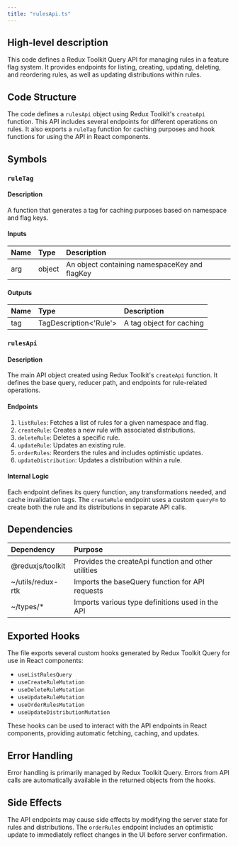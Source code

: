 ```yaml
---
title: "rulesApi.ts"
---
```


## High-level description
This code defines a Redux Toolkit Query API for managing rules in a feature flag system. It provides endpoints for listing, creating, updating, deleting, and reordering rules, as well as updating distributions within rules.

## Code Structure
The code defines a `rulesApi` object using Redux Toolkit's `createApi` function. This API includes several endpoints for different operations on rules. It also exports a `ruleTag` function for caching purposes and hook functions for using the API in React components.

## Symbols

### `ruleTag`
#### Description
A function that generates a tag for caching purposes based on namespace and flag keys.

#### Inputs
| Name | Type | Description |
|:-----|:-----|:------------|
| arg | object | An object containing namespaceKey and flagKey |

#### Outputs
| Name | Type | Description |
|:-----|:-----|:------------|
| tag | TagDescription&lt;'Rule'&gt; | A tag object for caching |

### `rulesApi`
#### Description
The main API object created using Redux Toolkit's `createApi` function. It defines the base query, reducer path, and endpoints for rule-related operations.

#### Endpoints
1. `listRules`: Fetches a list of rules for a given namespace and flag.
2. `createRule`: Creates a new rule with associated distributions.
3. `deleteRule`: Deletes a specific rule.
4. `updateRule`: Updates an existing rule.
5. `orderRules`: Reorders the rules and includes optimistic updates.
6. `updateDistribution`: Updates a distribution within a rule.

#### Internal Logic
Each endpoint defines its query function, any transformations needed, and cache invalidation tags. The `createRule` endpoint uses a custom `queryFn` to create both the rule and its distributions in separate API calls.

## Dependencies
| Dependency | Purpose |
|:-----------|:--------|
| @reduxjs/toolkit | Provides the createApi function and other utilities |
| ~/utils/redux-rtk | Imports the baseQuery function for API requests |
| ~/types/* | Imports various type definitions used in the API |

## Exported Hooks
The file exports several custom hooks generated by Redux Toolkit Query for use in React components:
- `useListRulesQuery`
- `useCreateRuleMutation`
- `useDeleteRuleMutation`
- `useUpdateRuleMutation`
- `useOrderRulesMutation`
- `useUpdateDistributionMutation`

These hooks can be used to interact with the API endpoints in React components, providing automatic fetching, caching, and updates.

## Error Handling
Error handling is primarily managed by Redux Toolkit Query. Errors from API calls are automatically available in the returned objects from the hooks.

## Side Effects
The API endpoints may cause side effects by modifying the server state for rules and distributions. The `orderRules` endpoint includes an optimistic update to immediately reflect changes in the UI before server confirmation.